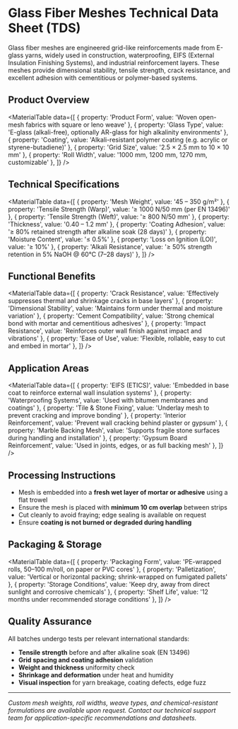 





# Glass Fiber Meshes Technical Data Sheet (TDS)

Glass fiber meshes are engineered grid-like reinforcements made from E-glass yarns, widely used in construction, waterproofing, EIFS (External Insulation Finishing Systems), and industrial reinforcement layers. These meshes provide dimensional stability, tensile strength, crack resistance, and excellent adhesion with cementitious or polymer-based systems.


## Product Overview

<MaterialTable
  data={[
    { property: 'Product Form', value: 'Woven open-mesh fabrics with square or leno weave' },
    { property: 'Glass Type', value: 'E-glass (alkali-free), optionally AR-glass for high alkalinity environments' },
    { property: 'Coating', value: 'Alkali-resistant polymer coating (e.g. acrylic or styrene-butadiene)' },
    { property: 'Grid Size', value: '2.5 × 2.5 mm to 10 × 10 mm' },
    { property: 'Roll Width', value: '1000 mm, 1200 mm, 1270 mm, customizable' },
  ]}
/>

## Technical Specifications

<MaterialTable
  data={[
    { property: 'Mesh Weight', value: '45 – 350 g/m²' },
    { property: 'Tensile Strength (Warp)', value: '≥ 1000 N/50 mm (per EN 13496)' },
    { property: 'Tensile Strength (Weft)', value: '≥ 800 N/50 mm' },
    { property: 'Thickness', value: '0.40 – 1.2 mm' },
    { property: 'Coating Adhesion', value: '≥ 80% retained strength after alkaline soak (28 days)' },
    { property: 'Moisture Content', value: '≤ 0.5%' },
    { property: 'Loss on Ignition (LOI)', value: '≥ 10%' },
    { property: 'Alkali Resistance', value: '≥ 50% strength retention in 5% NaOH @ 60°C (7–28 days)' },
  ]}
/>

## Functional Benefits

<MaterialTable
  data={[
    { property: 'Crack Resistance', value: 'Effectively suppresses thermal and shrinkage cracks in base layers' },
    { property: 'Dimensional Stability', value: 'Maintains form under thermal and moisture variation' },
    { property: 'Cement Compatibility', value: 'Strong chemical bond with mortar and cementitious adhesives' },
    { property: 'Impact Resistance', value: 'Reinforces outer wall finish against impact and vibrations' },
    { property: 'Ease of Use', value: 'Flexible, rollable, easy to cut and embed in mortar' },
  ]}
/>

## Application Areas

<MaterialTable
  data={[
    { property: 'EIFS (ETICS)', value: 'Embedded in base coat to reinforce external wall insulation systems' },
    { property: 'Waterproofing Systems', value: 'Used with bitumen membranes and coatings' },
    { property: 'Tile & Stone Fixing', value: 'Underlay mesh to prevent cracking and improve bonding' },
    { property: 'Interior Reinforcement', value: 'Prevent wall cracking behind plaster or gypsum' },
    { property: 'Marble Backing Mesh', value: 'Supports fragile stone surfaces during handling and installation' },
    { property: 'Gypsum Board Reinforcement', value: 'Used in joints, edges, or as full backing mesh' },
  ]}
/>

## Processing Instructions

- Mesh is embedded into a **fresh wet layer of mortar or adhesive** using a flat trowel  
- Ensure the mesh is placed with **minimum 10 cm overlap** between strips  
- Cut cleanly to avoid fraying; edge sealing is available on request  
- Ensure **coating is not burned or degraded during handling**  

## Packaging & Storage

<MaterialTable
  data={[
    { property: 'Packaging Form', value: 'PE-wrapped rolls, 50–100 m/roll, on paper or PVC cores' },
    { property: 'Palletization', value: 'Vertical or horizontal packing; shrink-wrapped on fumigated pallets' },
    { property: 'Storage Conditions', value: 'Keep dry, away from direct sunlight and corrosive chemicals' },
    { property: 'Shelf Life', value: '12 months under recommended storage conditions' },
  ]}
/>

## Quality Assurance

All batches undergo tests per relevant international standards:

- **Tensile strength** before and after alkaline soak (EN 13496)  
- **Grid spacing and coating adhesion** validation  
- **Weight and thickness** uniformity check  
- **Shrinkage and deformation** under heat and humidity  
- **Visual inspection** for yarn breakage, coating defects, edge fuzz

---

*Custom mesh weights, roll widths, weave types, and chemical-resistant formulations are available upon request. Contact our technical support team for application-specific recommendations and datasheets.*

